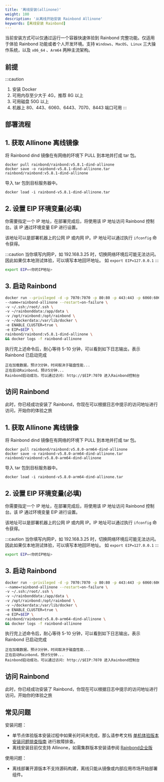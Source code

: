 ```yaml
---
title: '离线安装(allinone)'
weight: 100
description: '从离线开始安装 Rainbond Allinone'
keywords: [离线安装 Rainbond]
---
```



当前安装方式可以仅通过运行一个容器快速体验到 Rainbond 完整功能。仅适用于体验 Rainbond 功能或者个人开发环境。支持 `Windows`、`MacOS`、`Linux` 三大操作系统，以及 `x86_64` 、`Arm64` 两种主流架构。

## 前提

:::caution

1. 安装 Docker 
2. 可用内存至少大于 4G，推荐 8G 以上
3. 可用磁盘 50G 以上
4. 机器上 80、443、6060、6443、7070、8443 端口可用
:::


## 部署流程

<Tabs groupId="office">
<TabItem value="Linux" label="Linux" default>

<h2> 1. 获取 Allinone 离线镜像 </h2>

将 Rainbond dind 镜像在有网络的环境下 PULL 到本地并打成 tar 包。

```shell
docker pull rainbond/rainbond:v5.8.1-dind-allinone
docker save -o rainbond-v5.8.1-dind-allinone.tar rainbond/rainbond:v5.8.1-dind-allinone
```

导入 tar 包到目标服务器中。

```shell
docker load -i rainbond-v5.8.1-dind-allinone.tar
```

<h2> 2. 设置 EIP 环境变量(必填) </h2>

你需要指定一个 IP 地址，在部署完成后，将使用该 IP 地址访问 Rainbond 控制台。该 IP 通过环境变量 EIP 进行设置。

该地址可以是部署机器上的公网 IP 或内网 IP。IP 地址可以通过执行 `ifconfig` 命令获得。

:::caution
当你填写内网IP，如 192.168.3.25 时，切换网络环境后可能无法访问。因此如果仅本地测试体验，可以填写本地回环地址。
如 `export EIP=127.0.0.1`
:::

```bash
export EIP=<你的IP地址>
```

<h2> 3. 启动 Rainbond </h2>

```bash
docker run --privileged -d -p 7070:7070 -p 80:80 -p 443:443 -p 6060:6060 -p 8443:8443 \
--name=rainbond-allinone --restart=on-failure \
-v ~/.ssh:/root/.ssh \
-v ~/rainbonddata:/app/data \
-v /opt/rainbond:/opt/rainbond \
-v ~/dockerdata:/var/lib/docker \
-e ENABLE_CLUSTER=true \
-e EIP=$EIP \
rainbond/rainbond:v5.8.1-dind-allinone \
&& docker logs -f rainbond-allinone
```

执行完上述命令后，耐心等待 5-10 分钟，可以看到如下日志输出，表示 Rainbond 已启动完成

```
正在加载数据，预计3分钟，时间取决于磁盘性能...
正在启动Rainbond，预计5分钟...
Rainbond启动成功，可以通过访问: http://$EIP:7070 进入Rainbond控制台
```

<h2> 访问 Rainbond </h2>

此时，你已经成功安装了 Rainbond，你现在可以根据日志中提示的访问地址进行访问，开始你的体验之旅

</TabItem>
<TabItem value="Linux Arm64" label="Linux Arm64">

<h2> 1. 获取 Allinone 离线镜像 </h2>

将 Rainbond dind 镜像在有网络的环境下 PULL 到本地并打成 tar 包。

```shell
docker pull rainbond/rainbond:v5.8.0-arm64-dind-allinone
docker save -o rainbond-v5.8.0-arm64-dind-allinone.tar rainbond/rainbond:v5.8.0-arm64-dind-allinone
```

导入 tar 包到目标服务器中。

```shell
docker load -i rainbond-v5.8.0-arm64-dind-allinone.tar
```

<h2> 2. 设置 EIP 环境变量(必填)</h2>

你需要指定一个 IP 地址，在部署完成后，将使用该 IP 地址访问 Rainbond 控制台。该 IP 通过环境变量 EIP 进行设置。

该地址可以是部署机器上的公网 IP 或内网 IP。IP 地址可以通过执行 `ifconfig` 命令获得。

:::caution
当你填写内网IP，如 192.168.3.25 时，切换网络环境后可能无法访问。因此如果仅本地测试体验，可以填写本地回环地址。
如 `export EIP=127.0.0.1`
:::

```bash
export EIP=<你的IP地址>
```

<h2> 3. 启动 Rainbond </h2>

```bash
docker run --privileged -d -p 7070:7070 -p 80:80 -p 443:443 -p 6060:6060 -p 8443:8443 \
--name=rainbond-allinone --restart=on-failure \
-v ~/.ssh:/root/.ssh \
-v ~/rainbonddata:/app/data \
-v /opt/rainbond:/opt/rainbond \
-v ~/dockerdata:/var/lib/docker \
-e ENABLE_CLUSTER=true \
-e EIP=$EIP \
rainbond/rainbond:v5.8.0-arm64-dind-allinone \
&& docker logs -f rainbond-allinone
```

执行完上述命令后，耐心等待 5-10 分钟，可以看到如下日志输出，表示 Rainbond 已启动完成

```
正在加载数据，预计3分钟，时间取决于磁盘性能...
正在启动Rainbond，预计5分钟...
Rainbond启动成功，可以通过访问: http://$EIP:7070 进入Rainbond控制台
```

<h2> 访问 Rainbond </h2>

此时，你已经成功安装了 Rainbond，你现在可以根据日志中提示的访问地址进行访问，开始你的体验之旅

</TabItem>
</Tabs>

## 常见问题

安装问题：

* 单节点体验版本安装过程中如果长时间未完成，那么请参考文档 [单机体验版本安装问题排查指南](/docs/installation/install-troubleshoot/dind-install-troubleshoot/) 进行故障排查。
* 离线安装目前仅支持 Allinone，如需集群版本安装请参阅 [Rainbond企业版](/enterprise_server)

使用问题：

* 离线部署开源版本不支持源码构建，离线只能从镜像或内部应用市场开始部署组件。
